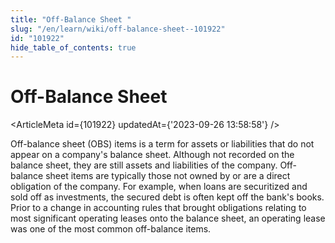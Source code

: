 ```yaml
---
title: "Off-Balance Sheet "
slug: "/en/learn/wiki/off-balance-sheet--101922"
id: "101922"
hide_table_of_contents: true
---
```



# Off-Balance Sheet 

<ArticleMeta id={101922} updatedAt={'2023-09-26 13:58:58'} />
<div className='border-solid border-b border-t-0 my-4 border-[var(--ifm-color-gray-300)]' />

Off-balance sheet (OBS) items is a term for assets or liabilities that do not appear on a company's balance sheet. Although not recorded on the balance sheet, they are still assets and liabilities of the company. Off-balance sheet items are typically those not owned by or are a direct obligation of the company. For example, when loans are securitized and sold off as investments, the secured debt is often kept off the bank's books. Prior to a change in accounting rules that brought obligations relating to most significant operating leases onto the balance sheet, an operating lease was one of the most common off-balance items.
